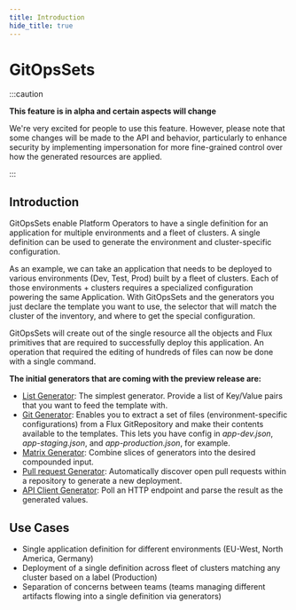 ```yaml
---
title: Introduction
hide_title: true
---
```



# GitOpsSets <TierLabel tiers="enterprise" />

:::caution

**This feature is in alpha and certain aspects will change**

We're very excited for people to use this feature.
However, please note that some changes will be made to the API and behavior,
particularly to enhance security by implementing impersonation for more
fine-grained control over how the generated resources are applied.

:::

## Introduction

GitOpsSets enable Platform Operators to have a single definition for an application for multiple environments and a fleet of clusters. A single definition can be used to generate the environment and cluster-specific configuration.

As an example, we can take an application that needs to be deployed to various environments (Dev, Test, Prod) built by a fleet of clusters. Each of those environments + clusters requires a specialized configuration powering the same Application. With GitOpsSets and the generators you just declare the template you want to use, the selector that will match the cluster of the inventory, and where to get the special configuration. 

GitOpsSets will create out of the single resource all the objects and Flux primitives that are required to successfully deploy this application. An operation that required the editing of hundreds of files can now be done with a single command. 

**The initial generators that are coming with the preview release are:**

- [List Generator](templating-from-generators.mdx#list-generator): The simplest generator. Provide a list of Key/Value pairs that you want to feed the template with.
- [Git Generator](templating-from-generators.mdx#gitrepository-generator): Enables you to extract a set of files (environment-specific configurations) from a Flux GitRepository and make their contents available to the templates. This lets you have config in *app-dev.json*, *app-staging.json*, and *app-production.json*, for example.
- [Matrix Generator](templating-from-generators.mdx#matrix-generator): Combine slices of generators into the desired compounded input.
- [Pull request Generator](templating-from-generators.mdx#pullrequests-generator): Automatically discover open pull requests within a repository to generate a new deployment.
- [API Client Generator](templating-from-generators.mdx#apiclient-generator): Poll an HTTP endpoint and parse the result as the generated values.


## Use Cases

- Single application definition for different environments (EU-West, North America, Germany)
- Deployment of a single definition across fleet of clusters matching any cluster based on a label (Production) 
- Separation of concerns between teams (teams managing different artifacts flowing into a single definition via generators)
